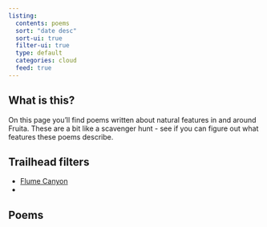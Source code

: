 ```yaml
---
listing:
  contents: poems
  sort: "date desc"
  sort-ui: true
  filter-ui: true
  type: default
  categories: cloud
  feed: true
---
```


## What is this?

On this page you'll find poems written about natural features in and around Fruita. These are a bit like a scavenger hunt - see if you can figure out what features these poems describe. 

## Trailhead filters

- [Flume Canyon](https://sandstonesonnets.com/#category=flume%20canyon)
-

## Poems
